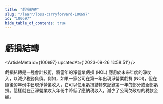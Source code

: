 ```yaml
---
title: "虧損結轉"
slug: "/learn/loss-carryforward-100697"
id: "100697"
hide_table_of_contents: true
---
```



# 虧損結轉

<ArticleMeta id={100697} updatedAt={'2023-09-26 13:58:51'} />
<div className='border-solid border-b border-t-0 my-4 border-[var(--ifm-color-gray-300)]' />

虧損結轉是一種會計技術，將當年的淨營業虧損 (NOL) 應用於未來年度的淨收入，以減少税務負債。例如，如果一家公司在第一年出現淨營業虧損 (NOI)，但在隨後的年份中出現淨營業收入，它可以使用虧損結轉來記錄第一年的部分或全部虧損。這樣就在正淨營業收入年份中降低了應納税收入，減少了公司欠政府的税款金額。
